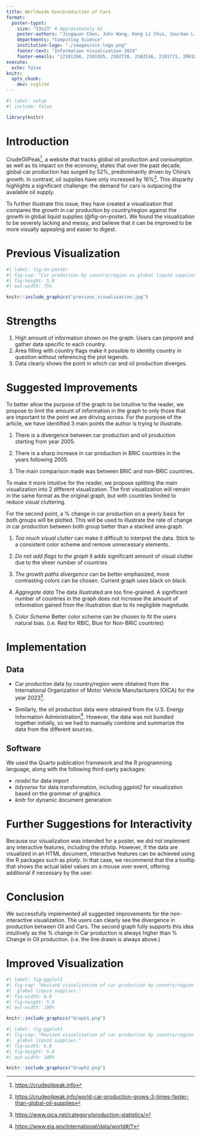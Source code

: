 ```yaml
---
title: Worldwide Overproduction of Cars
format:
  poster-typst: 
    size: "33x23" # Approximately A1
    poster-authors: "Jingquan Chen, John Wang, Keng Li Chia, Jourdan Lim, Perpetua Raj, Joey Tan"
    departments: "Computing Science"
    institution-logo: "./images/sit-logo.png"
    footer-text: "Information Visualization 2024"
    footer-emails: "{2101268, 2101925, 2102718, 2102516, 2101771, 2001885}"
execute:
  echo: false
knitr:
  opts_chunk:
    dev: svglite
---
```


```r
#| label: setup
#| include: false

library(knitr)
```

# Introduction

CrudeOilPeak[^1], a website that tracks global oil production and consumption as well as its impact on the economy, states that over the past decade, global car production has surged by 52%, predominantly driven by China's growth. In contrast, oil supplies have only increased by 16%[^2]. This disparity highlights a significant challenge: the demand for cars is outpacing the available oil supply.

[^1]: <https://crudeoilpeak.info>

[^2]: <https://crudeoilpeak.info/world-car-production-grows-3-times-faster-than-global-oil-supplies>

To further illustrate this issue, they have created a visualization that compares the growth in car production by country/region against the growth in global liquid supplies (@fig-on-poster). We found the visualization to be severely lacking and messy, and believe that it can be improved to be more visually appealing and easier to digest.

# Previous Visualization

```r
#| label: fig-on-poster
#| fig-cap: "Car production by country/region vs global liquid supplies"
#| fig-height: 5.8
#| out-width: 75%

knitr::include_graphics("previous_visualisation.jpg")
```

# Strengths

1.  High amount of information shown on the graph. Users can pinpoint and gather data specific to each country.
2.  Area filling with country flags make it possible to identity country in question without referencing the plot legends.
3.  Data clearly shows the point in which car and oil production diverges.

# Suggested Improvements

To better allow the purpose of the graph to be intuitive to the reader, we propose to limit the amount of information in the graph to only those that are important to the point we are driving across. For the purpose of the article, we have identified 3 main points the author is trying to illustrate.

1.  There is a divergence between car production and oil production starting from year 2005.

2.  There is a sharp increase in car production in BRIC countries in the years following 2005.

3.  The main comparison made was between BRIC and non-BRIC countries.

To make it more intuitive for the reader, we propose splitting the main visualization into 2 different visualization. The first visualization will remain in the same format as the original graph, but with countries limited to reduce visual cluttering.

For the second point, a % change in car production on a yearly basis for both groups will be plotted. This will be used to illustrate the rate of change in car production between both group better than a stacked area graph.

1.  *Too much visual clutter* can make it difficult to interpret the data. Stick to a consistent color scheme and remove unnecessary elements.

2.  *Do not add flags to the graph* it adds significant amount of visual clutter due to the sheer number of countries

3.  *The growth paths divergence* can be better emphasized, more contrasting colors can be chosen. Current graph uses black on black.

4.  *Aggregate data* The data illustrated are too fine-grained. A significant number of countries in the graph does not increase the amount of information gained from the illustration due to its negligible magnitude.

5.  *Color Scheme* Better color scheme can be chosen to fit the users natural bias. (i.e. Red for RBIC, Blue for Non-BRIC countries)

# Implementation

## Data

-   Car production data by country/region were obtained from the International Organization of Motor Vehicle Manufacturers (OICA) for the year 2023[^3].

-   Similarly, the oil production data were obtained from the U.S. Energy Information Administration[^4]. However, the data was not bundled together initially, so we had to manually combine and summarize the data from the different sources.

[^3]: <https://www.oica.net/category/production-statistics/>

[^4]: <https://www.eia.gov/international/data/world#/?>

## Software

We used the Quarto publication framework and the R programming language, along with the following third-party packages:

-   *readxl* for data import
-   *tidyverse* for data transformation, including *ggplot2* for visualization based on the grammar of graphics
-   *knitr* for dynamic document generation

```{=typst}
#v(2em)
```

# Further Suggestions for Interactivity

Because our visualization was intended for a poster, we did not implement any interactive features, including the infotip. However, if the data are visualized in an HTML document, interactive features can be achieved using the R packages such as *plotly*. In that case, we recommend that the a tooltip that shows the actual label values on a mouse over event, offering additional if necessary by the user. 



# Conclusion

We successfully implemented all suggested improvements for the non-interactive visualization. The users can clearly see the divergence in production between Oil and Cars. The second graph fully supports this idea intuitively as the % change in Car production is always higher than % Change in Oil production. (i.e. the line drawn is always above.)

# Improved Visualization

```r
#| label: fig-ggplot2
#| fig-cap: "Revised visualization of car production by country/region vs 
#|  global liquid supplies."
#| fig-width: 6.0
#| fig-height: 5.8
#| out-width: 100%

knitr::include_graphics("Graph1.png")

```

```r
#| label: fig-ggplot3
#| fig-cap: "Revised visualization of car production by country/region vs 
#|  global liquid supplies."
#| fig-width: 6.0
#| fig-height: 5.8
#| out-width: 100%

knitr::include_graphics("Graph2.png")

```


